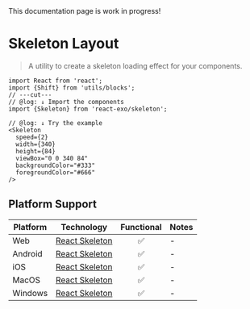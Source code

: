 
<Callout type="warning">
  This documentation page is work in progress!
</Callout>

# Skeleton Layout

> A utility to create a skeleton loading effect for your components.

<Skeleton
  speed={2}
  width={340}
  height={84}
  viewBox="0 0 340 84"
  backgroundColor="#333"
  foregroundColor="#666"
/>

```tsx twoslash
import React from 'react';
import {Shift} from 'utils/blocks';
// ---cut---
// @log: ↓ Import the components
import {Skeleton} from 'react-exo/skeleton';

// @log: ↓ Try the example
<Skeleton 
  speed={2}
  width={340}
  height={84}
  viewBox="0 0 340 84"
  backgroundColor="#333"
  foregroundColor="#666"
/>
```

## Platform Support

| Platform | Technology | Functional | Notes |
| -------- | ---------- | :--------: | ----- |
| Web | [React Skeleton](https://skeletonreact.com) | ✅ | - |
| Android | [React Skeleton](https://skeletonreact.com) | ✅ | - |
| iOS | [React Skeleton](https://skeletonreact.com) | ✅ | - |
| MacOS | [React Skeleton](https://skeletonreact.com) | ✅ | - |
| Windows | [React Skeleton](https://skeletonreact.com) | ✅ | - |
